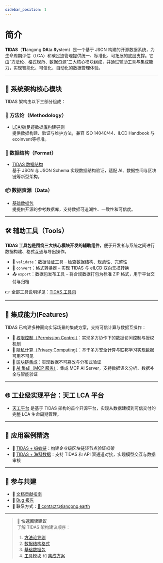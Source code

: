 ```yaml
---
sidebar_position: 1
---
```


# 简介

**TIDAS**（**TI**angong **DA**ta **S**ystem）是一个基于 JSON 构建的开源数据系统，为生命周期评估（LCA）和碳足迹管理提供统一、标准化、可拓展的底层支撑。它由“方法论、格式规范、数据资源”三大核心模块组成，并通过辅助工具与集成能力，实现智能化、可信化、自动化的数据管理体验。


<TidasImage filename="TIDAS" />

---

## 🧱 系统架构核心模块

TIDAS 架构由以下三部分组成：

### 📖 方法论（Methodology）
-  [LCA/碳足迹数据库构建导则](https://www.carbonfootprint.network/docs/category/lca-database-guideline)  
  提供数据构建、验证与维护方法，兼容 ISO 14040/44、ILCD Handbook 与 ecoinvent等标准。

### 🧾 数据结构（Format）
-  [TIDAS 数据结构](/docs/category/tidas-schema)  
  基于 JSON 与 JSON Schema 实现数据结构验证，适配 AI、数据空间与区块链等新型架构。

### 📦 数据资源（Data）
-  [基础数据包](https://github.com/linancn/EF-reference-package-3.1-Correction)  
  提提供开源的参考数据库，支持数据可追溯性、一致性和可信度。

---

## 🛠 辅助工具（Tools）

**TIDAS 工具包是围绕三大核心模块开发的辅助组件**，便于开发者与系统之间进行数据构建、格式互通与导出操作。

- 🧪 `validate`：数据验证工具 – 检查数据结构、规范性、完整性  
- 🔄 `convert`：格式转换器 – 实现 TIDAS 与 eILCD 双向无损转换  
- 📤 `export`：数据包发布工具 – 将合规数据打包为标准 ZIP 格式，用于平台交付与归档

👉 全部工具说明详见：[TIDAS 工具包](/docs/category/tidas-tools)

---

## 🔗 集成能力(Features)

TIDAS 已构建多种面向实际场景的集成方案，支持可信计算与数据互操作：

- 🔐 [权限控制（Permission Control）](./integration/tidas-permission-control.mdx)：实现多方协作下的数据访问控制与授权机制  
- 🧠 [隐私计算（Privacy Computing）](./integration/tidas-privacy-computing.mdx)：基于多方安全计算与联邦学习实现数据可用不可见
- 🔗 [区块链集成](./integration/tidas-blockchain.mdx)：实现数据不可篡改与分布式验证  
- 🤖 [AI 集成（MCP 服务）](./integration/tidas-to-ai.mdx)：集成 MCP AI Server，支持数据语义分析、数据补全与智能验证

---

## 🌐 工业级实现平台：天工 LCA 平台

- [天工平台](https://docs.tiangong.earth) 是基于 TIDAS 架构的首个开源平台，实现从数据建模到可信交付的完整 LCA 生命周期管理。

---


## 📂 应用案例精选

- 🔗 [TIDAS + 蚂蚁链](./use_case/tidas-to-antchain.md)：构建企业级区块链轻节点验证框架  
- 🔧 [TIDAS + 海科数据](./use_case/block_builder.md)：支持 TIDAS 和 API 双通道对接，实现模型交互与数据审核

---

## 🤝 参与共建

- 📘 [文档贡献指南](/docs/faq/how-to-contribute-tidas-doc.md)  
- 🐞 [Bug 报告](https://github.com/tiangong-lca/tidas/issues)  
- 💼 联系方式：<a href="mailto:contact@tiangong.earth">📧 contact@tiangong.earth</a>

---

> 📌 **快速阅读建议**  
> 了解 TIDAS 架构建议顺序：
> 1. [方法论导则](https://www.carbonfootprint.network/docs/category/lca-database-guideline)  
> 2. [数据结构格式](/docs/category/tidas-schema)  
> 3. [基础数据包](https://github.com/linancn/EF-reference-package-3.1-Correction)  
> 4. [工具模块](/docs/category/tidas-tools) 和 [集成方案](/docs/category/integration)

